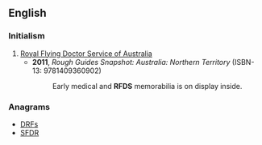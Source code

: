 ==English==

===Initialism===
{{rfc-header|Initialism}}
{{head|en|initialism}}

# [[w:Royal Flying Doctor Service of Australia|Royal Flying Doctor Service of Australia]]
#* '''2011''', ''Rough Guides Snapshot: Australia: Northern Territory'' (ISBN-13: 9781409360902)
#*: Early medical and '''RFDS''' memorabilia is on display inside. 

===Anagrams===
* [[DRFs#English|DRFs]]
* [[SFDR#English|SFDR]]
